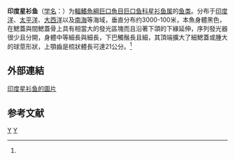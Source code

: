 {{Speciesbox
| genus = Astronesthes
| species = indicus
| status = NE
| status_system = IUCN3.1
| authority = (Brauer, 1902)<ref name='id5491'>{{cite web| url =http://www.bioinfo.cn/db05/BjdwSpecies.php?action=view&id=5491| title =印度星衫鱼| work =《中国动物物种编目数据库》| publisher =中国科学院微生物研究所| author =中国科学院动物研究所| accessdate =2009-04-11| deadurl =yes| archiveurl =https://web.archive.org/web/20160305024539/http://www.bioinfo.cn/db05/BjdwSpecies.php?action=view&id=5491| archivedate =2016-03-05}}</ref>
| synonyms = *''Astronesthes indica,Brauer, 1902''
}}

'''印度星衫鱼'''（[[学名|学名]]：{{lang|la|''Astronesthes indicus''}}）为[[輻鰭魚綱|輻鰭魚綱]][[巨口魚目|巨口魚目]][[巨口鱼科|巨口鱼科]][[星衫鱼属|星衫鱼属]]的[[鱼类|鱼类]]。分布于[[印度洋|印度洋]]、[[太平洋|太平洋]]、[[大西洋|大西洋]]以及[[南海|南海]]等海域，垂直分布约3000-100米，本魚身體黑色，在鰓蓋與間鰓蓋骨上具有相當大的發光區塊而且沿著下頜的下緣延伸，序列發光器很少且分開，身體中等細長與細長，下巴觸鬚長且細，其頂端擴大了細鰓蓋或腫大的球莖形狀，上顎齒是梳狀體長可達21公分。<ref name='id5491'/>

==外部連結==
[http://fishbase.org/Photos/ThumbnailsSummary.php?ID=10211 印度星衫鱼的圖片]

== 参考文献 ==
{{reflist}}

{{Taxonbar|from=Q1038709}}

[[Category:星衫魚屬|Y]]
[[Category:1902年描述的鱼类|Y]]